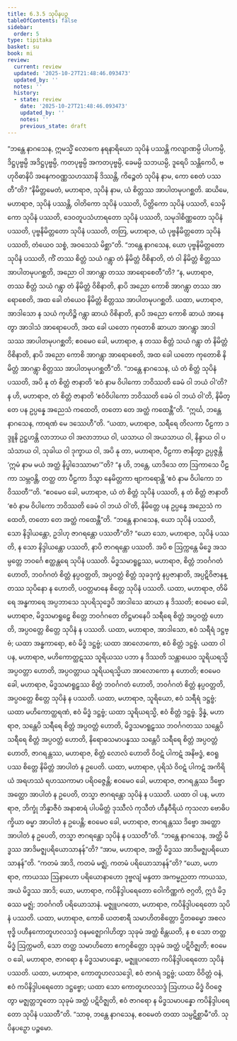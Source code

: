 ```yaml
---
title: 6.3.5 သုပိနပဉှ
tableOfContents: false
sidebar:
  order: 5
type: tipitaka
basket: su
book: mi
review:
  current: review
  updated: '2025-10-27T21:48:46.093473'
  updated_by: ''
  notes: ''
  history:
  - state: review
    date: '2025-10-27T21:48:46.093473'
    updated_by: ''
    notes: ''
    previous_state: draft
---
```



<ReviewStatus review={frontmatter.review} showDetails={true} />

<HypothesisAnnotation frontmatter={frontmatter} />

<DynamicBreadcrumb />

<Division number="194" book="mi" e="ch" v="28">

<Paragraph number="1284" book="mi">
“ဘန္တေ နာဂသေန, ဣမသ္မိံ လောကေ နရနာရိယော သုပိနံ ပဿန္တိ ကလျာဏမ္ပိ ပါပကမ္ပိ, ဒိဋ္ဌပုဗ္ဗမ္ပိ အဒိဋ္ဌပုဗ္ဗမ္ပိ, ကတပုဗ္ဗမ္ပိ အကတပုဗ္ဗမ္ပိ, ခေမမ္ပိ သဘယမ္ပိ, ဒူရေပိ သန္တိကေပိ, ဗဟုဝိဓာနိပိ အနေကဝဏ္ဏသဟဿာနိ ဒိဿန္တိ, ကိဉ္စေတံ သုပိနံ နာမ, ကော စေတံ ပဿတီ”တိ? “နိမိတ္တမေတံ, မဟာရာဇ, သုပိနံ နာမ, ယံ စိတ္တဿ အာပါတမုပဂစ္ဆတိ. ဆယိမေ, မဟာရာဇ, သုပိနံ ပဿန္တိ, ဝါတိကော သုပိနံ ပဿတိ, ပိတ္တိကော သုပိနံ ပဿတိ, သေမှိကော သုပိနံ ပဿတိ, ဒေဝတူပသံဟာရတော သုပိနံ ပဿတိ, သမုဒါစိဏ္ဏတော သုပိနံ ပဿတိ, ပုဗ္ဗနိမိတ္တတော သုပိနံ ပဿတိ, တတြ, မဟာရာဇ, ယံ ပုဗ္ဗနိမိတ္တတော သုပိနံ ပဿတိ, တံယေဝ သစ္စံ, အဝသေသံ မိစ္ဆာ”တိ.
</Paragraph>

<Paragraph number="1285" book="mi">
“ဘန္တေ နာဂသေန, ယော ပုဗ္ဗနိမိတ္တတော သုပိနံ ပဿတိ, ကိံ တဿ စိတ္တံ သယံ ဂန္တွာ တံ နိမိတ္တံ ဝိစိနာတိ, တံ ဝါ နိမိတ္တံ စိတ္တဿ အာပါတမုပဂစ္ဆတိ, အညော ဝါ အာဂန္တွာ တဿ အာရောစေတီ”တိ? “န, မဟာရာဇ, တဿ စိတ္တံ သယံ ဂန္တွာ တံ နိမိတ္တံ ဝိစိနာတိ, နာပိ အညော ကောစိ အာဂန္တွာ တဿ အာရောစေတိ, အထ ခေါ တံယေဝ နိမိတ္တံ စိတ္တဿ အာပါတမုပဂစ္ဆတိ. ယထာ, မဟာရာဇ, အာဒါသော န သယံ ကုဟိဉ္စိ ဂန္တွာ ဆာယံ ဝိစိနာတိ, နာပိ အညော ကောစိ ဆာယံ အာနေတွာ အာဒါသံ အာရောပေတိ, အထ ခေါ ယတော ကုတောစိ ဆာယာ အာဂန္တွာ အာဒါသဿ အာပါတမုပဂစ္ဆတိ; ဧဝမေဝ ခေါ, မဟာရာဇ, န တဿ စိတ္တံ သယံ ဂန္တွာ တံ နိမိတ္တံ ဝိစိနာတိ, နာပိ အညော ကောစိ အာဂန္တွာ အာရောစေတိ, အထ ခေါ ယတော ကုတောစိ နိမိတ္တံ အာဂန္တွာ စိတ္တဿ အာပါတမုပဂစ္ဆတီ”တိ.
</Paragraph>

<Paragraph number="1286" book="mi">
“ဘန္တေ နာဂသေန, ယံ တံ စိတ္တံ သုပိနံ ပဿတိ, အပိ နု တံ စိတ္တံ ဇာနာတိ ‘ဧဝံ နာမ ဝိပါကော ဘဝိဿတိ ခေမံ ဝါ ဘယံ ဝါ’တိ? န ဟိ, မဟာရာဇ, တံ စိတ္တံ ဇာနာတိ ‘ဧဝံဝိပါကော ဘဝိဿတိ ခေမံ ဝါ ဘယံ ဝါ’တိ, နိမိတ္တေ ပန ဥပ္ပန္နေ အညေသံ ကထေတိ, တတော တေ အတ္ထံ ကထေန္တီ”တိ.
</Paragraph>

<Paragraph number="1287" book="mi">
“ဣင်္ဃ, ဘန္တေ နာဂသေန, ကာရဏံ မေ ဒဿေဟီ”တိ. “ယထာ, မဟာရာဇ, သရီရေ တိလကာ ပီဠကာ ဒဒ္ဒူနိ ဥဋ္ဌဟန္တိ လာဘာယ ဝါ အလာဘာယ ဝါ, ယသာယ ဝါ အယသာယ ဝါ, နိန္ဒာယ ဝါ ပသံသာယ ဝါ, သုခါယ ဝါ ဒုက္ခာယ ဝါ, အပိ နု တာ, မဟာရာဇ, ပီဠကာ ဇာနိတွာ ဥပ္ပဇ္ဇန္တိ ‘ဣမံ နာမ မယံ အတ္ထံ နိပ္ဖါဒေဿာမာ’”တိ? “န ဟိ, ဘန္တေ, ယာဒိသေ တာ ဩကာသေ ပီဠကာ သမ္ဘဝန္တိ, တတ္ထ တာ ပီဠကာ ဒိသွာ နေမိတ္တကာ ဗျာကရောန္တိ ‘ဧဝံ နာမ ဝိပါကော ဘဝိဿတီ’”တိ. “ဧဝမေဝ ခေါ, မဟာရာဇ, ယံ တံ စိတ္တံ သုပိနံ ပဿတိ, န တံ စိတ္တံ ဇာနာတိ ‘ဧဝံ နာမ ဝိပါကော ဘဝိဿတိ ခေမံ ဝါ ဘယံ ဝါ’တိ, နိမိတ္တေ ပန ဥပ္ပန္နေ အညေသံ ကထေတိ, တတော တေ အတ္ထံ ကထေန္တီ”တိ.
</Paragraph>

<Paragraph number="1288" book="mi">
“ဘန္တေ နာဂသေန, ယော သုပိနံ ပဿတိ, သော နိဒ္ဒါယန္တော, ဥဒါဟု ဇာဂရန္တော ပဿတီ”တိ? “ယော သော, မဟာရာဇ, သုပိနံ ပဿတိ, န သော နိဒ္ဒါယန္တော ပဿတိ, နာပိ ဇာဂရန္တော ပဿတိ. အပိ စ ဩက္ကန္တေ မိဒ္ဓေ အသမ္ပတ္တေ ဘဝင်္ဂေ ဧတ္ထန္တရေ သုပိနံ ပဿတိ. မိဒ္ဓသမာရူဠှဿ, မဟာရာဇ, စိတ္တံ ဘဝင်္ဂဂတံ ဟောတိ, ဘဝင်္ဂဂတံ စိတ္တံ နပ္ပဝတ္တတိ, အပ္ပဝတ္တံ စိတ္တံ သုခဒုက္ခံ နပ္ပဇာနာတိ, အပ္ပဋိဝိဇာနန္တဿ သုပိနော န ဟောတိ, ပဝတ္တမာနေ စိတ္တေ သုပိနံ ပဿတိ.
</Paragraph>

<Paragraph number="1289" book="mi">
ယထာ, မဟာရာဇ, တိမိရေ အန္ဓကာရေ အပ္ပဘာသေ သုပရိသုဒ္ဓေပိ အာဒါသေ ဆာယာ န ဒိဿတိ; ဧဝမေဝ ခေါ, မဟာရာဇ, မိဒ္ဓသမာရူဠှေ စိတ္တေ ဘဝင်္ဂဂတေ တိဋ္ဌမာနေပိ သရီရေ စိတ္တံ အပ္ပဝတ္တံ ဟောတိ, အပ္ပဝတ္တေ စိတ္တေ သုပိနံ န ပဿတိ. ယထာ, မဟာရာဇ, အာဒါသော, ဧဝံ သရီရံ ဒဋ္ဌဗ္ဗံ; ယထာ အန္ဓကာရော, ဧဝံ မိဒ္ဓံ ဒဋ္ဌဗ္ဗံ; ယထာ အာလောကော, ဧဝံ စိတ္တံ ဒဋ္ဌဗ္ဗံ.
</Paragraph>

<Paragraph number="1290" book="mi">
ယထာ ဝါ ပန, မဟာရာဇ, မဟိကောတ္ထဋဿ သူရိယဿ ပဘာ န ဒိဿတိ သန္တာယေဝ သူရိယရသ္မိ အပ္ပဝတ္တာ ဟောတိ, အပ္ပဝတ္တာယ သူရိယရသ္မိယာ အာလောကော န ဟောတိ; ဧဝမေဝ ခေါ, မဟာရာဇ, မိဒ္ဓသမာရူဠှဿ စိတ္တံ ဘဝင်္ဂဂတံ ဟောတိ, ဘဝင်္ဂဂတံ စိတ္တံ နပ္ပဝတ္တတိ, အပ္ပဝတ္တေ စိတ္တေ သုပိနံ န ပဿတိ. ယထာ, မဟာရာဇ, သူရိယော, ဧဝံ သရီရံ ဒဋ္ဌဗ္ဗံ; ယထာ မဟိကောတ္ထရဏံ, ဧဝံ မိဒ္ဓံ ဒဋ္ဌဗ္ဗံ; ယထာ သူရိယရသ္မိ, ဧဝံ စိတ္တံ ဒဋ္ဌဗ္ဗံ.
</Paragraph>

<Paragraph number="1291" book="mi">
ဒွိန္နံ, မဟာရာဇ, သန္တေပိ သရီရေ စိတ္တံ အပ္ပဝတ္တံ ဟောတိ, မိဒ္ဓသမာရူဠှဿ ဘဝင်္ဂဂတဿ သန္တေပိ သရီရေ စိတ္တံ အပ္ပဝတ္တံ ဟောတိ, နိရောဓသမာပန္နဿ သန္တေပိ သရီရေ စိတ္တံ အပ္ပဝတ္တံ ဟောတိ, ဇာဂရန္တဿ, မဟာရာဇ, စိတ္တံ လောလံ ဟောတိ ဝိဝဋံ ပါကဋံ အနိဗဒ္ဓံ, ဧဝရူပဿ စိတ္တေ နိမိတ္တံ အာပါတံ န ဥပေတိ. ယထာ, မဟာရာဇ, ပုရိသံ ဝိဝဋံ ပါကဋံ အကိရိယံ အရဟဿံ ရဟဿကာမာ ပရိဝဇ္ဇေန္တိ; ဧဝမေဝ ခေါ, မဟာရာဇ, ဇာဂရန္တဿ ဒိဗ္ဗော အတ္ထော အာပါတံ န ဥပေတိ, တသ္မာ ဇာဂရန္တော သုပိနံ န ပဿတိ. ယထာ ဝါ ပန, မဟာရာဇ, ဘိက္ခုံ ဘိန္နာဇီဝံ အနာစာရံ ပါပမိတ္တံ ဒုဿီလံ ကုသီတံ ဟီနဝီရိယံ ကုသလာ ဗောဓိပက္ခိယာ ဓမ္မာ အာပါတံ န ဥပေန္တိ; ဧဝမေဝ ခေါ, မဟာရာဇ, ဇာဂရန္တဿ ဒိဗ္ဗော အတ္ထော အာပါတံ န ဥပေတိ, တသ္မာ ဇာဂရန္တော သုပိနံ န ပဿတီ”တိ.
</Paragraph>

<Paragraph number="1292" book="mi">
“ဘန္တေ နာဂသေန, အတ္ထိ မိဒ္ဓဿ အာဒိမဇ္ဈပရိယောသာနန်”တိ? “အာမ, မဟာရာဇ, အတ္ထိ မိဒ္ဓဿ အာဒိမဇ္ဈပရိယောသာနန်”တိ. “ကတမံ အာဒိ, ကတမံ မဇ္ဈံ, ကတမံ ပရိယောသာနန်”တိ? “ယော, မဟာရာဇ, ကာယဿ ဩနာဟော ပရိယောနာဟော ဒုဗ္ဗလျံ မန္ဒတာ အကမ္မညတာ ကာယဿ, အယံ မိဒ္ဓဿ အာဒိ; ယော, မဟာရာဇ, ကပိနိဒ္ဒါပရေတော ဝေါကိဏ္ဏကံ ဇဂ္ဂတိ, ဣဒံ မိဒ္ဓဿ မဇ္ဈံ; ဘဝင်္ဂဂတိ ပရိယောသာနံ. မဇ္ဈူပဂတော, မဟာရာဇ, ကပိနိဒ္ဒါပရေတော သုပိနံ ပဿတိ. ယထာ, မဟာရာဇ, ကောစိ ယတစာရီ သမာဟိတစိတ္တော ဌိတဓမ္မော အစလဗုဒ္ဓိ ပဟီနကောတူဟလသဒ္ဒံ ဝနမဇ္ဈောဂါဟိတွာ သုခုမံ အတ္ထံ စိန္တယတိ, န စ သော တတ္ထ မိဒ္ဓံ ဩက္ကမတိ, သော တတ္ထ သမာဟိတော ဧကဂ္ဂစိတ္တော သုခုမံ အတ္ထံ ပဋိဝိဇ္ဈတိ; ဧဝမေဝ ခေါ, မဟာရာဇ, ဇာဂရော န မိဒ္ဓသမာပန္နော, မဇ္ဈူပဂတော ကပိနိဒ္ဒါပရေတော သုပိနံ ပဿတိ. ယထာ, မဟာရာဇ, ကောတူဟလသဒ္ဒေါ, ဧဝံ ဇာဂရံ ဒဋ္ဌဗ္ဗံ; ယထာ ဝိဝိတ္တံ ဝနံ, ဧဝံ ကပိနိဒ္ဒါပရေတော ဒဋ္ဌဗ္ဗော; ယထာ သော ကောတူဟလသဒ္ဒံ ဩဟာယ မိဒ္ဓံ ဝိဝဇ္ဇေတွာ မဇ္ဈတ္တဘူတော သုခုမံ အတ္ထံ ပဋိဝိဇ္ဈတိ, ဧဝံ ဇာဂရော န မိဒ္ဓသမာပန္နော ကပိနိဒ္ဒါပရေတော သုပိနံ ပဿတီ”တိ. “သာဓု, ဘန္တေ နာဂသေန, ဧဝမေတံ တထာ သမ္ပဋိစ္ဆာမီ”တိ.

</Paragraph>
</Division>

<Paragraph number="1293" type="center" book="mi">
သုပိနပဉှော ပဉ္စမော.
</Paragraph>
